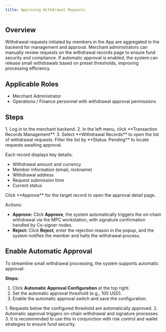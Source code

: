 ```yaml
---
title: Approving Withdrawal Requests
---
```


## Overview

Withdrawal requests initiated by members in the App are aggregated in the backend for management and approval. Merchant administrators can manually review requests on the withdrawal records page to ensure fund security and compliance. If automatic approval is enabled, the system can release small withdrawals based on preset thresholds, improving processing efficiency.

## Applicable Roles

* Merchant Administrator  
* Operations / Finance personnel with withdrawal approval permissions  

## Steps

<Steps>
<Step title="Access the Withdrawal Records Page">
1. Log in to the merchant backend.  
2. In the left menu, click **Transaction Records Management**.  
3. Select **Withdrawal Records** to open the list of withdrawal requests.
</Step>

<Step title="View Pending Requests">
Filter the list by **Status: Pending** to locate requests awaiting approval.  

Each record displays key details:

* Withdrawal amount and currency  
* Member information (email, nickname)  
* Withdrawal address  
* Request submission time  
* Current status
</Step>

<Step title="Manually Approve or Reject">
Click **Approve** for the target record to open the approval detail page.

Actions:

* **Approve:** Click **Approve**, the system automatically triggers the on-chain withdrawal via the MPC workstation, with signature confirmation handled by Co-signer nodes.  
* **Reject:** Click **Reject**, enter the rejection reason in the popup, and the system notifies the member and halts the withdrawal process.
</Step>
</Steps>

## Enable Automatic Approval

To streamline small withdrawal processing, the system supports automatic approval:

**Steps:**

1. Click **Automatic Approval Configuration** at the top right.  
2. Set the automatic approval threshold (e.g., 100 USD).  
3. Enable the automatic approval switch and save the configuration.

<Tip>
1. Requests below the configured threshold are automatically approved.  
2. Automatic approval triggers on-chain withdrawal and signature processes.  
3. It is recommended to use this in conjunction with risk control and wallet strategies to ensure fund security.
</Tip>
